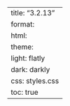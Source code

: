 ---
title: "3.2.13"
format:
    html:
        theme:
            light: flatly
            dark: darkly
        css: styles.css
        toc: true
---